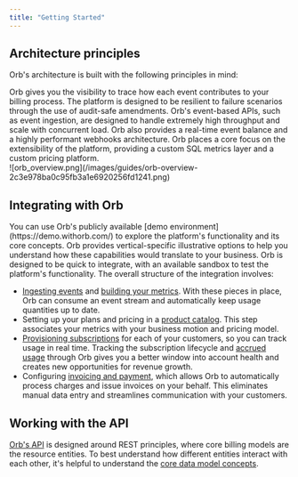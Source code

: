 ```yaml
---
title: "Getting Started"
---
```


## Architecture principles[](#architecture-principles "Direct link to heading")

Orb's architecture is built with the following principles in mind:

<Card title="Accurate and auditable" icon="bullseye" href="/guides/events-and-metrics/reporting-errors" iconType="duotone">
    Orb gives you the visibility to trace how each event contributes to your billing process. The platform is designed to be resilient to failure scenarios through the use of audit-safe amendments.
</Card>
<Card title="Built for real time scale" icon="timeline" href="/guides/events-and-metrics/event-ingestion" iconType="duotone">
    Orb's event-based APIs, such as event ingestion, are designed to handle extremely high throughput and scale with concurrent load. Orb also provides a real-time event balance and a highly performant webhooks architecture.
</Card>
<Card title="Flexibility at the forefront" icon="up-down-left-right" href="/guides/extensibility/advanced-metrics" iconType="duotone">
    Orb places a core focus on the extensibility of the platform, providing a custom SQL metrics layer and a custom pricing platform.
</Card>

<br />

<Frame>![orb_overview.png](/images/guides/orb-overview-2c3e978ba0c95fb3a1e6920256fd1241.png)</Frame>

## Integrating with Orb[](#integrating-with-orb "Direct link to heading")

<Tip>
    You can use Orb's publicly available [demo environment](https://demo.withorb.com/) to explore the platform's functionality and its core concepts. Orb provides vertical-specific illustrative options to help you understand how these capabilities would translate to your business.
</Tip>
Orb is designed to be quick to integrate, with an available sandbox to test the platform's functionality. The overall structure of the integration involves:

* [Ingesting events](/guides/events-and-metrics/event-ingestion) and [building your metrics](/guides/events-and-metrics/construct-metrics). With these pieces in place, Orb can consume an event stream and automatically keep usage quantities up to date.
* Setting up your plans and pricing in a [product catalog](/guides/product-catalog/build-catalog). This step associates your metrics with your business motion and pricing model.
* [Provisioning subscriptions](/guides/product-catalog/subscription-management) for each of your customers, so you can track usage in real time. Tracking the subscription lifecycle and [accrued usage](/guides/product-catalog/usage-visibility) through Orb gives you a better window into account health and creates new opportunities for revenue growth.
* Configuring [invoicing and payment](/guides/invoicing/), which allows Orb to automatically process charges and issue invoices on your behalf. This eliminates manual data entry and streamlines communication with your customers.

## Working with the API[](#working-with-the-api "Direct link to heading")

[Orb's API](/reference/api-reference) is designed around REST principles, where core billing models are the resource entities. To best understand how different entities interact with each other, it's helpful to understand the [core data model concepts](/guides/concepts).